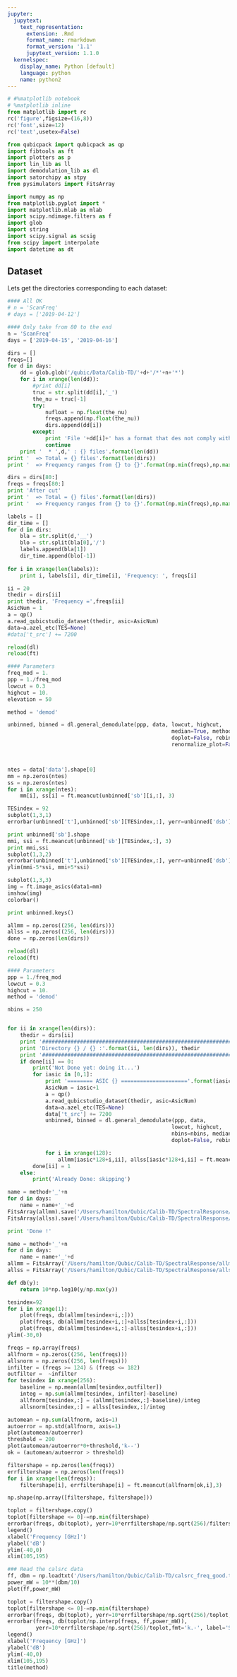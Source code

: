 ```yaml
---
jupyter:
  jupytext:
    text_representation:
      extension: .Rmd
      format_name: rmarkdown
      format_version: '1.1'
      jupytext_version: 1.1.0
  kernelspec:
    display_name: Python [default]
    language: python
    name: python2
---
```


```python
# #%matplotlib notebook
# %matplotlib inline
from matplotlib import rc
rc('figure',figsize=(16,8))
rc('font',size=12)
rc('text',usetex=False)

from qubicpack import qubicpack as qp
import fibtools as ft
import plotters as p
import lin_lib as ll
import demodulation_lib as dl
import satorchipy as stpy
from pysimulators import FitsArray

import numpy as np
from matplotlib.pyplot import *
import matplotlib.mlab as mlab
import scipy.ndimage.filters as f
import glob
import string
import scipy.signal as scsig
from scipy import interpolate
import datetime as dt

```

## Dataset
Lets get the directories corresponding to each dataset:

```python
#### All OK
# n = 'ScanFreq'
# days = ['2019-04-12']

#### Only take from 80 to the end
n = 'ScanFreq'
days = ['2019-04-15', '2019-04-16']

dirs = []
freqs=[]
for d in days:
    dd = glob.glob('/qubic/Data/Calib-TD/'+d+'/*'+n+'*')
    for i in xrange(len(dd)): 
        #print dd[i]
        truc = str.split(dd[i],'_')
        the_nu = truc[-1]
        try:
            nufloat = np.float(the_nu)
            freqs.append(np.float(the_nu))
            dirs.append(dd[i])
        except:
            print 'File '+dd[i]+' has a format that des not comply with expectations => rejected'
            continue
    print '  * ',d,' : {} files'.format(len(dd))
print '  => Total = {} files'.format(len(dirs))
print '  => Frequency ranges from {} to {}'.format(np.min(freqs),np.max(freqs))

dirs = dirs[80:]
freqs = freqs[80:]
print 'After cut'
print '  => Total = {} files'.format(len(dirs))
print '  => Frequency ranges from {} to {}'.format(np.min(freqs),np.max(freqs))

```

```python
labels = []
dir_time = []
for d in dirs:
    bla = str.split(d,'__')
    blo = str.split(bla[0],'/')
    labels.append(bla[1])
    dir_time.append(blo[-1])
    
for i in xrange(len(labels)): 
    print i, labels[i], dir_time[i], 'Frequency: ', freqs[i]

```

```python
ii = 20
thedir = dirs[ii]
print thedir, 'Frequency =',freqs[ii]
AsicNum = 1
a = qp()
a.read_qubicstudio_dataset(thedir, asic=AsicNum)
data=a.azel_etc(TES=None)
#data['t_src'] += 7200

```

```python
reload(dl)
reload(ft)

#### Parameters
freq_mod = 1.
ppp = 1./freq_mod
lowcut = 0.3
highcut = 10.
elevation = 50

method = 'demod'

unbinned, binned = dl.general_demodulate(ppp, data, lowcut, highcut,
                                                    median=True, method=method, 
                                                    doplot=False, rebin=False, 
                                                    renormalize_plot=False, verbose=True)



ntes = data['data'].shape[0]
mm = np.zeros(ntes)
ss = np.zeros(ntes)
for i in xrange(ntes):
    mm[i], ss[i] = ft.meancut(unbinned['sb'][i,:], 3)

TESindex = 92
subplot(1,3,1)
errorbar(unbinned['t'],unbinned['sb'][TESindex,:], yerr=unbinned['dsb'][TESindex,:], fmt='ro')

print unbinned['sb'].shape
mmi, ssi = ft.meancut(unbinned['sb'][TESindex,:], 3)
print mmi,ssi
subplot(1,3,2)
errorbar(unbinned['t'],unbinned['sb'][TESindex,:], yerr=unbinned['dsb'][TESindex,:], fmt='ro')
ylim(mmi-5*ssi, mmi+5*ssi)

subplot(1,3,3)
img = ft.image_asics(data1=mm)
imshow(img)
colorbar()

print unbinned.keys()
```

```python
allmm = np.zeros((256, len(dirs)))
allss = np.zeros((256, len(dirs)))
done = np.zeros(len(dirs))
```

```python
reload(dl)
reload(ft)

#### Parameters
ppp = 1./freq_mod
lowcut = 0.3
highcut = 10.
method = 'demod'

nbins = 250


for ii in xrange(len(dirs)):
    thedir = dirs[ii]
    print '##############################################################'
    print 'Directory {} / {} :'.format(ii, len(dirs)), thedir
    print '##############################################################'
    if done[ii] == 0:
        print('Not Done yet: doing it...')
        for iasic in [0,1]:
            print '======== ASIC {} ====================='.format(iasic)
            AsicNum = iasic+1
            a = qp()
            a.read_qubicstudio_dataset(thedir, asic=AsicNum)
            data=a.azel_etc(TES=None)
            data['t_src'] += 7200
            unbinned, binned = dl.general_demodulate(ppp, data, 
                                                    lowcut, highcut,
                                                    nbins=nbins, median=True, method=method, 
                                                    doplot=False, rebin=False, verbose=False)

            for i in xrange(128):
                allmm[iasic*128+i,ii], allss[iasic*128+i,ii] = ft.meancut(unbinned['sb'][i,:], 3)
        done[ii] = 1
    else:
        print('Already Done: skipping')

name = method+'_'+n
for d in days:
    name = name+'_'+d
FitsArray(allmm).save('/Users/hamilton/Qubic/Calib-TD/SpectralResponse/allmm_'+name+'.fits')
FitsArray(allss).save('/Users/hamilton/Qubic/Calib-TD/SpectralResponse/allss_'+name+'.fits')    

```

```python
print 'Done !'
```

```python
name = method+'_'+n
for d in days:
    name = name+'_'+d
allmm = FitsArray('/Users/hamilton/Qubic/Calib-TD/SpectralResponse/allmm_'+name+'.fits')
allss = FitsArray('/Users/hamilton/Qubic/Calib-TD/SpectralResponse/allss_'+name+'.fits')
```

```python
def db(y):
    return 10*np.log10(y/np.max(y))

tesindex=92
for i in xrange(1):
    plot(freqs, db(allmm[tesindex+i,:]))
    plot(freqs, db(allmm[tesindex+i,:]+allss[tesindex+i,:]))
    plot(freqs, db(allmm[tesindex+i,:]-allss[tesindex+i,:]))
ylim(-30,0)
```

```python

freqs = np.array(freqs)
allfnorm = np.zeros((256, len(freqs)))
allsnorm = np.zeros((256, len(freqs)))
infilter = (freqs >= 124) & (freqs <= 182)
outfilter =  ~infilter
for tesindex in xrange(256):
    baseline = np.mean(allmm[tesindex,outfilter])
    integ = np.sum(allmm[tesindex, infilter]-baseline)
    allfnorm[tesindex,:] = (allmm[tesindex,:]-baseline)/integ
    allsnorm[tesindex,:] = allss[tesindex,:]/integ

```

```python
automean = np.sum(allfnorm, axis=1)
autoerror = np.std(allfnorm, axis=1)    
plot(automean/autoerror)
threshold = 200
plot(automean/autoerror*0+threshold,'k--')
ok = (automean/autoerror > threshold)

filtershape = np.zeros(len(freqs))
errfiltershape = np.zeros(len(freqs))
for i in xrange(len(freqs)):
    filtershape[i], errfiltershape[i] = ft.meancut(allfnorm[ok,i],3)
```

```python
np.shape(np.array([filtershape, filtershape]))
```

```python
toplot = filtershape.copy()
toplot[filtershape <= 0]-=np.min(filtershape)
errorbar(freqs, db(toplot), yerr=10*errfiltershape/np.sqrt(256)/filtershape,fmt='r.-', label='$3\sigma$ Clipped mean over all TES')
legend()
xlabel('Frequency [GHz]')
ylabel('dB')
ylim(-40,0)
xlim(105,195)
```

```python
### Read the calsrc data
ff, dbm = np.loadtxt('/Users/hamilton/Qubic/Calib-TD/calsrc_freq_good.txt').T
power_mW = 10**(dbm/10)
plot(ff,power_mW)
```

```python
toplot = filtershape.copy()
toplot[filtershape <= 0]-=np.min(filtershape)
errorbar(freqs, db(toplot), yerr=10*errfiltershape/np.sqrt(256)/toplot,fmt='r.-', label='Raw')
errorbar(freqs, db(toplot/np.interp(freqs, ff,power_mW)), 
         yerr=10*errfiltershape/np.sqrt(256)/toplot,fmt='k.-', label='Source Spectral Response corrected')
legend()
xlabel('Frequency [GHz]')
ylabel('dB')
ylim(-40,0)
xlim(105,195)
title(method)
```

```python

```
